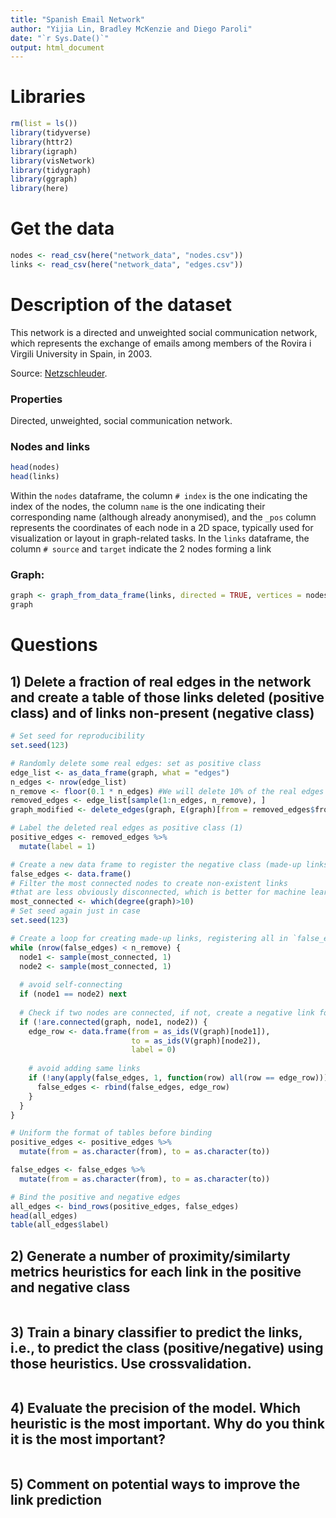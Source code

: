 ```yaml
---
title: "Spanish Email Network"
author: "Yijia Lin, Bradley McKenzie and Diego Paroli"
date: "`r Sys.Date()`"
output: html_document
---
```


# Libraries

```r
rm(list = ls())
library(tidyverse)
library(httr2)
library(igraph)
library(visNetwork)
library(tidygraph)
library(ggraph)
library(here)
```

# Get the data

```r
nodes <- read_csv(here("network_data", "nodes.csv"))
links <- read_csv(here("network_data", "edges.csv"))
```

# Description of the dataset

This network is a directed and unweighted social communication network, which represents the exchange of emails among members of the Rovira i Virgili University in Spain, in 2003.

Source: [Netzschleuder](https://networks.skewed.de/net/uni_email).

### Properties

Directed, unweighted, social communication network.

### Nodes and links

```r
head(nodes)
head(links)
```

Within the `nodes` dataframe, the column `# index` is the one indicating the index of the nodes,
the column `name` is the one indicating their corresponding name (although already anonymised), and the `_pos` column represents the coordinates of each node in a 2D space, typically used for visualization or layout in graph-related tasks. In the `links` dataframe, the column `# source` and `target` indicate the 2
nodes forming a link

### Graph:

```r
graph <- graph_from_data_frame(links, directed = TRUE, vertices = nodes)
graph
```

# Questions

## 1) Delete a fraction of real edges in the network and create a table of those links deleted (positive class) and of links non-present (negative class)

```r
# Set seed for reproducibility
set.seed(123)

# Randomly delete some real edges: set as positive class
edge_list <- as_data_frame(graph, what = "edges")
n_edges <- nrow(edge_list)
n_remove <- floor(0.1 * n_edges) #We will delete 10% of the real edges
removed_edges <- edge_list[sample(1:n_edges, n_remove), ]
graph_modified <- delete_edges(graph, E(graph)[from = removed_edges$from, to = removed_edges$to])

# Label the deleted real edges as positive class (1)
positive_edges <- removed_edges %>%
  mutate(label = 1)
```

```r
# Create a new data frame to register the negative class (made-up links)
false_edges <- data.frame()
# Filter the most connected nodes to create non-existent links 
#that are less obviously disconnected, which is better for machine learning
most_connected <- which(degree(graph)>10)
# Set seed again just in case
set.seed(123)

# Create a loop for creating made-up links, registering all in `false_edges`
while (nrow(false_edges) < n_remove) {
  node1 <- sample(most_connected, 1)
  node2 <- sample(most_connected, 1)
  
  # avoid self-connecting
  if (node1 == node2) next
  
  # Check if two nodes are connected, if not, create a negative link for them
  if (!are.connected(graph, node1, node2)) {
    edge_row <- data.frame(from = as_ids(V(graph)[node1]), 
                           to = as_ids(V(graph)[node2]),
                           label = 0)
    
    # avoid adding same links
    if (!any(apply(false_edges, 1, function(row) all(row == edge_row)))) {
      false_edges <- rbind(false_edges, edge_row)
    }
  }
}

```

```r
# Uniform the format of tables before binding
positive_edges <- positive_edges %>%
  mutate(from = as.character(from), to = as.character(to))

false_edges <- false_edges %>%
  mutate(from = as.character(from), to = as.character(to))

# Bind the positive and negative edges
all_edges <- bind_rows(positive_edges, false_edges)
head(all_edges)
table(all_edges$label)
```


## 2) Generate a number of proximity/similarty metrics heuristics for each link in the positive and negative class

```r

```

## 3) Train a binary classifier to predict the links, i.e., to predict the class (positive/negative) using those heuristics. Use crossvalidation.

```r

```

## 4) Evaluate the precision of the model. Which heuristic is the most important. Why do you think it is the most important?

```r

```

## 5) Comment on potential ways to improve the link prediction

```r

```

